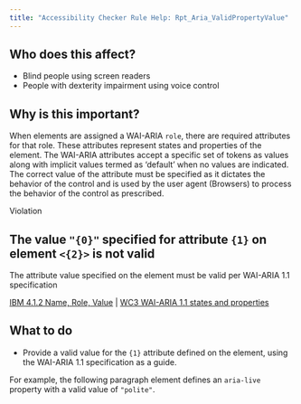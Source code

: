 ```yaml
---
title: "Accessibility Checker Rule Help: Rpt_Aria_ValidPropertyValue"
---
```


<div className="toolHelp">
<Row>
<Column colLg={5} colMd={3} colSm={4} className="toolLeft">

## Who does this affect?

* Blind people using screen readers
* People with dexterity impairment using voice control

## Why is this important?

When elements are assigned a WAI-ARIA `role`, there are required attributes for that role. These attributes represent states and properties of the element. The WAI-ARIA attributes accept a specific set of tokens as values along with implicit values termed as ‘default’ when no values are indicated. The correct value of the attribute must be specified as it dictates the behavior of the control and is used by the user agent (Browsers) to process the behavior of the control as prescribed.

</Column>
<Column colLg={11} colMd={5} colSm={4} className="toolMain">

<div className="level-violation">
Violation
</div>

## The value `"{0}"` specified for attribute `{1}` on element `<{2}>` is not valid
The attribute value specified on the element must be valid per WAI-ARIA 1.1 specification

[IBM 4.1.2 Name, Role, Value](https://www.ibm.com/able/guidelines/ci162/name_role_value.html) | [WC3 WAI-ARIA 1.1 states and properties](https://www.w3.org/WAI/PF/aria-1.1/states_and_properties)

<div id="elementLocation">
</div>

## What to do

* Provide a valid value for the `{1}` attribute defined on the element, using the WAI-ARIA 1.1 specification as a guide.

For example, the following paragraph element defines an `aria-live` property with a valid value of `"polite"`.

``` <p aria-live="polite">Live region content.</p>
```

</Column>
</Row>
</div>

